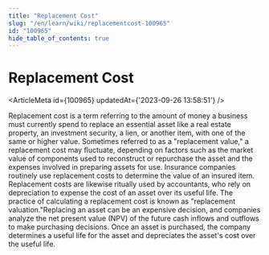 ```yaml
---
title: "Replacement Cost"
slug: "/en/learn/wiki/replacementcost-100965"
id: "100965"
hide_table_of_contents: true
---
```



# Replacement Cost

<ArticleMeta id={100965} updatedAt={'2023-09-26 13:58:51'} />
<div className='border-solid border-b border-t-0 my-4 border-[var(--ifm-color-gray-300)]' />

Replacement cost is a term referring to the amount of money a business must currently spend to replace an essential asset like a real estate property, an investment security, a lien, or another item, with one of the same or higher value. Sometimes referred to as a "replacement value," a replacement cost may fluctuate, depending on factors such as the market value of components used to reconstruct or repurchase the asset and the expenses involved in preparing assets for use. Insurance companies routinely use replacement costs to determine the value of an insured item. Replacement costs are likewise ritually used by accountants, who rely on depreciation to expense the cost of an asset over its useful life. The practice of calculating a replacement cost is known as "replacement valuation."Replacing an asset can be an expensive decision, and companies analyze the net present value (NPV) of the future cash inflows and outflows to make purchasing decisions. Once an asset is purchased, the company determines a useful life for the asset and depreciates the asset's cost over the useful life.
